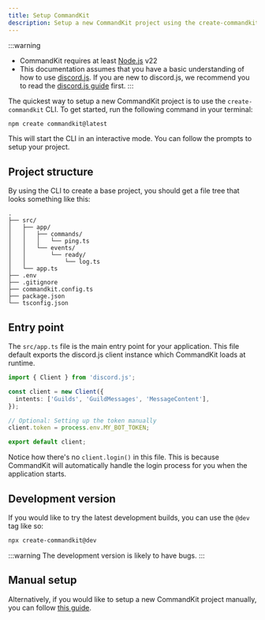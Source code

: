 ```yaml
---
title: Setup CommandKit
description: Setup a new CommandKit project using the create-commandkit CLI
---
```


:::warning

- CommandKit requires at least [Node.js](https://nodejs.org/) v22
- This documentation assumes that you have a basic understanding of how to use [discord.js](https://discord.js.org/). If you are new to discord.js, we recommend you to read the [discord.js guide](https://discordjs.guide/) first.
  :::

The quickest way to setup a new CommandKit project is to use the `create-commandkit` CLI. To get started, run the following command in your terminal:

```sh npm2yarn
npm create commandkit@latest
```

This will start the CLI in an interactive mode. You can follow the prompts to setup your project.

## Project structure

By using the CLI to create a base project, you should get a file tree that looks something like this:

```
.
├── src/
│   ├── app/
│   │   ├── commands/
│   │   │   └── ping.ts
│   │   └── events/
│   │       └── ready/
│   │           └── log.ts
│   └── app.ts
├── .env
├── .gitignore
├── commandkit.config.ts
├── package.json
└── tsconfig.json
```

## Entry point

The `src/app.ts` file is the main entry point for your application. This file default exports the discord.js client instance which CommandKit loads at runtime.

```ts title="src/app.ts"
import { Client } from 'discord.js';

const client = new Client({
  intents: ['Guilds', 'GuildMessages', 'MessageContent'],
});

// Optional: Setting up the token manually
client.token = process.env.MY_BOT_TOKEN;

export default client;
```

Notice how there's no `client.login()` in this file. This is because CommandKit will automatically handle the login process for you when the application starts.

## Development version

If you would like to try the latest development builds, you can use the `@dev` tag like so:

```sh npm2yarn
npx create-commandkit@dev
```

:::warning
The development version is likely to have bugs.
:::

## Manual setup

Alternatively, if you would like to setup a new CommandKit project manually, you can follow [this guide](../08-advanced/01-setup-commandkit-manually.mdx).
